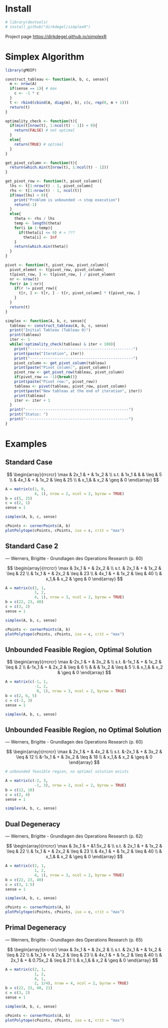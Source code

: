 # Install

```r

# library(devtools)
# install_github("dirkdegel/simplexR")

```

Project page <https://dirkdegel.github.io/simplexR>

# Simplex Algorithm

```r

library(gMOIP)

```


```r

construct_tableau <- function(A, b, c, sense){
  m <- nrow(A)
  if(sense == 1){ # max
    c <- -1 * c
  }
  t <- rbind(cbind(A, diag(m), b), c(c, rep(0, m + 1)))
  return(t)
}

```


```r

optimality_check <- function(t){
  if(min(t[nrow(t), 1:ncol(t) - 1]) < 0){
    return(FALSE) # not optimal
  }
  else{
    return(TRUE) # optimal
  }
}

```


```r

get_pivot_column <- function(t){
  return(which.min(t[nrow(t), 1:ncol(t) - 1]))
}

```


```r

get_pivot_row <- function(t, pivot_column){
  lhs <- t[1:nrow(t) - 1, pivot_column]
  rhs <- t[1:nrow(t) - 1, ncol(t)]
  if(max(lhs) < 0){
    print("Problem is unbounded -> stop execution")
    return(-1)
  }
  else{
    theta <- rhs / lhs
    temp <- length(theta)
    for(i in 1:temp){
      if(theta[i] <= 0) # < ???
        theta[i] <- Inf
    }
    return(which.min(theta))
  }
}

```


```r

pivot <- function(t, pivot_row, pivot_column){
  pivot_elemnt <- t[pivot_row, pivot_column]
  t[pivot_row, ] <- t[pivot_row, ] / pivot_elemnt
  nr <- nrow(t)
  for(r in 1:nr){
    if(r != pivot_row){
      t[r, ] <- t[r, ] - t[r, pivot_column] * t[pivot_row, ] 
    }
  }
  return(t)
}

```


```r

simplex <- function(A, b, c, sense){
  tableau <- construct_tableau(A, b, c, sense)
  print("Initial Tableau (Tableau 0)")
  print(tableau)
  iter <- 1
  while(!optimality_check(tableau) & iter < 100){
    print("----------------------------------------------")
    print(paste("Iteration", iter))
    print("----------------------------------------------")
    pivot_column <- get_pivot_column(tableau)
    print(paste("Pivot column:", pivot_column))
    pivot_row <- get_pivot_row(tableau, pivot_column)
    if(pivot_row == -1){break()}
    print(paste("Pivot row:", pivot_row))
    tableau <- pivot(tableau, pivot_row, pivot_column)
    print(paste("New tableau at the end of iteration", iter))
    print(tableau)
    iter <- iter + 1 
  }
  print("----------------------------------------------")
  print("Status: ")
  print("----------------------------------------------")
}

```

# Examples

## Standard Case

$$
\begin{array}{rrcrcr}
\max  & 2x_1 & + & 1x_2 & \\
s.t.  & 1x_1 &   &      & \leq &  5 \\
      & 4x_1 & + & 1x_2 & \leq & 25 \\
      &  x_1,&   &  x_2 & \geq & 0
\end{array}
$$

```r

A = matrix(c(1, 0, 
             4, 1), nrow = 2, ncol = 2, byrow = TRUE)
b = c(5, 25)
c = c(2, 1)
sense = 1

simplex(A, b, c, sense)

```

```r
cPoints <- cornerPoints(A, b)
plotPolytope(cPoints, cPoints, iso = c, crit = "max")
```



## Standard Case 2

--- Werners, Brigitte - Grundlagen des Operations Research (p. 60)

$$
\begin{array}{rrcrcr}
\max  & 3x_1 & + & 2x_2 & \\
s.t.  & 2x_1 & + & 1x_2 & \leq & 22 \\
      & 1x_1 & + & 2x_2 & \leq & 23 \\
      & 4x_1 & + & 1x_2 & \leq & 40 \\
      &  x_1,&  &  x_2 & \geq & 0
\end{array}
$$

```r

A = matrix(c(2, 1, 
             1, 2,
             4, 1), nrow = 3, ncol = 2, byrow = TRUE)
b = c(22, 23, 40)
c = c(3, 2)
sense = 1

simplex(A, b, c, sense)

```

```r
cPoints <- cornerPoints(A, b)
plotPolytope(cPoints, cPoints, iso = c, crit = "max")
```

## Unbounded Feasible Region, Optimal Solution

$$
\begin{array}{rrcrcr}
\max  &-2x_1 & + & 3x_2 & \\
s.t.  &-1x_1 & + & 1x_2 & \leq & 2 \\
      &-1x_1 & + & 2x_2 & \leq & 6 \\
      &      &   & 1x_2 & \leq & 5 \\
      &  x_1,&  &  x_2 & \geq & 0
\end{array}
$$

```r

A = matrix(c(-1, 1,
             -1, 2,
              0, 1), nrow = 3, ncol = 2, byrow = TRUE)
b = c(2, 6, 5)
c = c(-2, 3)
sense = 1

simplex(A, b, c, sense)

```


## Unbounded Feasible Region, no Optimal Solution 

--- Werners, Brigitte - Grundlagen des Operations Research (p. 60)

$$
\begin{array}{rrcrcr}
\max  & 2x_1 & + & 4x_2 & \\
s.t.  &-2x_1 & + & 3x_2 & \leq & 12 \\
      &-1x_1 & + & 3x_2 & \leq & 18 \\
      &  x_1,&  &  x_2 & \geq & 0
\end{array}
$$

```r

# unbounded feasible region, no optimal solution exists

A = matrix(c(-2, 3,
             -1, 3), nrow = 2, ncol = 2, byrow = TRUE)
b = c(12, 18)
c = c(2, 4)
sense = 1

simplex(A, b, c, sense)

```


## Dual Degeneracy 

--- Werners, Brigitte - Grundlagen des Operations Research (p. 62)

$$
\begin{array}{rrcrcr}
\max  & 3x_1 & + &1.5x_2 & \\
s.t.  & 2x_1 & + & 1x_2 & \leq & 22 \\
      & 1x_1 & + & 2x_2 & \leq & 23 \\
      & 4x_1 & + & 1x_2 & \leq & 40 \\
      &  x_1,&  &  x_2 & \geq & 0
\end{array}
$$

```r

A = matrix(c(2, 1,
             1, 2,
             4, 1), nrow = 3, ncol = 2, byrow = TRUE)
b = c(22, 23, 40)
c = c(3, 1.5)
sense = 1

simplex(A, b, c, sense)

```

```r
cPoints <- cornerPoints(A, b)
plotPolytope(cPoints, cPoints, iso = c, crit = "max")
```

## Primal Degeneracy

--- Werners, Brigitte - Grundlagen des Operations Research (p. 65)

$$
\begin{array}{rrcrcr}
\max  & 3x_1 & + & 2x_2 & \\
s.t.  & 2x_1 & + & 1x_2 & \leq & 22 \\
      & 1x_1 & + & 2x_2 & \leq & 23 \\
      & 4x_1 & + & 1x_2 & \leq & 40 \\
      & 2x_1 & + & 0.75x_2 & \leq & 21 \\
      &  x_1,&  &  x_2 & \geq & 0
\end{array}
$$

```r

A = matrix(c(2, 1,
             1, 2,
             4, 1,
             2, 3/4), nrow = 4, ncol = 2, byrow = TRUE)
b = c(22, 23, 40, 21)
c = c(3, 2)
sense = 1

simplex(A, b, c, sense)

```

```r
cPoints <- cornerPoints(A, b)
plotPolytope(cPoints, cPoints, iso = c, crit = "max")
```
